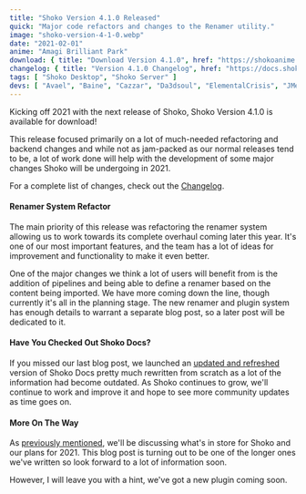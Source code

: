```yaml
---
title: "Shoko Version 4.1.0 Released"
quick: "Major code refactors and changes to the Renamer utility."
image: "shoko-version-4-1-0.webp"
date: "2021-02-01"
anime: "Amagi Brilliant Park"
download: { title: "Download Version 4.1.0", href: "https://shokoanime.com/downloads/" }
changelog: { title: "Version 4.1.0 Changelog", href: "https://docs.shokoanime.com/changelog/" }
tags: [ "Shoko Desktop", "Shoko Server" ]
devs: [ "Avael", "Baine", "Cazzar", "Da3dsoul", "ElementalCrisis", "JMediaManager", "Mik1ll", "Mohan226", "Revam" ]
---
```


Kicking off 2021 with the next release of Shoko, Shoko Version 4.1.0 is available for download!

This release focused primarily on a lot of much-needed refactoring and backend changes and while not as jam-packed as our normal releases tend to be, a lot of work done will help with the development of some major changes Shoko will be undergoing in 2021.

For a complete list of changes, check out the [Changelog](https://docs.shokoanime.com/changelog/).

#### Renamer System Refactor

The main priority of this release was refactoring the renamer system allowing us to work towards its complete overhaul coming later this year. It's one of our most important features, and the team has a lot of ideas for improvement and functionality to make it even better.

One of the major changes we think a lot of users will benefit from is the addition of pipelines and being able to define a renamer based on the content being imported. We have more coming down the line, though currently it's all in the planning stage. The new renamer and plugin system has enough details to warrant a separate blog post, so a later post will be dedicated to it.

#### Have You Checked Out Shoko Docs?

If you missed our last blog post, we launched an [updated and refreshed](https://shokoanime.com/blog/shoko-docs-refresh/) version of Shoko Docs pretty much rewritten from scratch as a lot of the information had become outdated. As Shoko continues to grow, we'll continue to work and improve it and hope to see more community updates as time goes on.

#### More On The Way

As [previously mentioned](https://shokoanime.com/blog/shoko-docs-refresh/), we'll be discussing what's in store for Shoko and our plans for 2021. This blog post is turning out to be one of the longer ones we've written so look forward to a lot of information soon.

However, I will leave you with a hint, we've got a new plugin coming soon.
